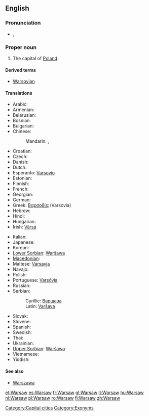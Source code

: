 {{wikipedia}}
==English==

===Pronunciation===
* {{a|UK}} {{IPA|/ˈwɔː(ɹ).sɔː(ɹ)/}}, {{SAMPA|/"wO:(r).sO:(r)/}}

===Proper noun===
{{infl|en|proper noun}}

# The capital of [[Poland]].

====Derived terms====
* [[Warsovian]]

====Translations====
{{trans-top|Capital city of Poland}}
* Arabic: {{t|ar|وارسو|m|tr=Waarsuu}}
* Armenian: {{t-|hy|Վարշավա|tr=Varšava|xs=Armenian}}
* Belarusian: {{t-|be|Варшава|f|tr=Varšáva|xs=Belarusian}}
* Bosnian: {{t-|bs|Varšava|m}}
* Bulgarian: {{t-|bg|Варшава|f|tr=Varšava}}
* Chinese:
*: Mandarin: {{t|cmn|華沙|sc=Hani}},  {{t|cmn|华沙 |tr=Huáshā|sc=Hani}}
* Croatian: {{t-|hr|Varšava|f}}
* Czech: {{t+|cs|Varšava|f}}
* Danish: {{t-|da|Warszawa}}
* Dutch: {{t+|nl|Warschau}}
* Esperanto: [[Varsovio]]
* Estonian: {{t-|et|Varssavi}}
* Finnish: {{t+|fi|Varsova}}
* French: {{t+|fr|Varsovie}}
* Georgian: {{t|ka|ვარშავა|sc=Geor|xs=Georgian}}
* German: {{t+|de|Warschau}}
* Greek: [[Βαρσοβία]] (Varsovía) {{f}}
* Hebrew: {{t-|he|וורשה|tr=Varsha}}
* Hindi: {{t|hi|वारसॉ|xs=Hindi}}
* Hungarian: {{t+|hu|Varsó}}
* Irish: [[Vársá]]
{{trans-mid}}
* Italian: {{t+|it|Varsavia|f}}
* Japanese: {{t+|ja|ワルシャワ|tr=Warushawa}}
* Korean: {{t+|ko|바르샤바|tr=Bareushaba}}
* [[Lower Sorbian]]: [[Waršawa]] {{f}}
* [[Macedonian]]: {{t-|mk|Варшава|f|tr=Váršava|xs=Macedonian}}
* Maltese: [[Varsavja]]
* Navajo: {{tø|nv|Wóosoo}}
* Polish: {{t+|pl|Warszawa|f}}
* Portuguese: [[Varsóvia]]
* Russian: {{t+|ru|Варшава|f|tr=Varšáva}}
* Serbian:
*: Cyrillic: [[Варшава#Serbian|Варшава]] {{f}}
*: Latin: [[Varšava#Serbian|Varšava]] {{f}}
* Slovak: {{t-|sk|Varšava|f}}
* Slovene: {{t+|sl|Varšava|f}}
* Spanish: {{t+|es|Varsovia}}
* Swedish: {{t-|sv|Warszawa}}
* Thai: {{t|th|วอร์ซอ}}
* Ukrainian: {{t-|uk|Варшава|f|tr=Varšáva|xs=Ukrainian}}
* [[Upper Sorbian]]: [[Waršawa]] {{f}}
* Vietnamese: {{t-|vi|Warszawa|xs=Vietnamese}}
* Yiddish: {{t|yi|ווארשע|xs=Yiddish}}
{{trans-bottom}}

====See also====
* [[Warszawa]]

[[Category:Capital cities]]
[[Category:Exonyms]]

[[et:Warsaw]]
[[es:Warsaw]]
[[fr:Warsaw]]
[[gl:Warsaw]]
[[it:Warsaw]]
[[hu:Warsaw]]
[[nl:Warsaw]]
[[pl:Warsaw]]
[[ro:Warsaw]]
[[fi:Warsaw]]
[[zh:Warsaw]]